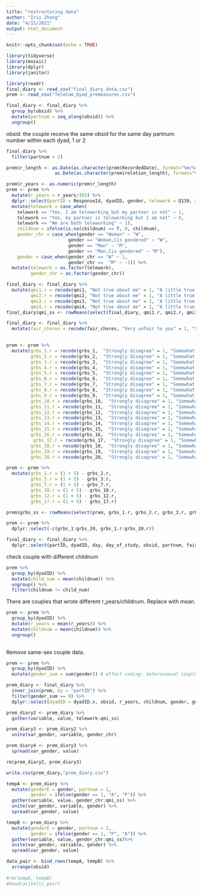 ```yaml
---
title: "restructuring data"
author: "Iris Zhong"
date: "4/15/2021"
output: html_document
---
```


```r
knitr::opts_chunk$set(echo = TRUE)
```

```r
library(tidyverse)
library(mosaic)
library(dplyr)
library(janitor)
```

```r
library(readr)
final_diary <- read_csv("final_diary_data.csv")
prem <- read_csv("TeleCom_Dyad_premeasures.csv")
```

```r
final_diary <- final_diary %>%
  group_by(obsid) %>%
  mutate(partnum = seq_along(obsid)) %>%
  ungroup()
```

obsid: the couple receive the same obsid for the same day 
partnum: number within each dyad, 1 or 2


```r
final_diary %>%
  filter(partnum > 2)
```

```r
prem$r_length <- as.Date(as.character(prem$RecordedDate), format="%m/%d/%y")-
                  as.Date(as.character(prem$relation_length), format="%m/%d/%y")

prem$r_years <- as.numeric(prem$r_length) 
prem <- prem %>%
  mutate(r_years = r_years/365) %>%
  dplyr::select(partID = ResponseId, dyadID, gender, telework = Q139, age = birthday, r_years, childnum = people_5_TEXT, income = indinc, grbs_1:grbs_20) %>%
  mutate(telework = case_when(
    telework == "Yes, I am teleworking but my partner is not" ~ 1,
    telework == "Yes, my partner is teleworking but I am not" ~ 0,
    telework == "We are both teleworking" ~ 1),
    childnum = ifelse(is.na(childnum) == T, 0, childnum),
    gender_chr = case_when(gender == "Woman" ~ "W",
                       gender == "Woman,Cis gendered" ~ "W",
                       gender == "Man" ~ "M",
                       gender == "Man,Cis gendered" ~ "M"),
    gender = case_when(gender_chr == "W" ~ 1,
                       gender_chr ==  "M" ~ -1)) %>%
  mutate(telework = as.factor(telework),
         gender_chr = as.factor(gender_chr))

```


```r
final_diary <- final_diary %>%
  mutate(qmi1.r = recode(qmi1, "Not true about me" = 1, "A little true about me" = 2, "Somewhat true about me" = 3, "Mostly true about me" = 4),
         qmi2.r = recode(qmi2, "Not true about me" = 1, "A little true about me" = 2, "Somewhat true about me" = 3, "Mostly true about me" = 4),
         qmi3.r = recode(qmi3, "Not true about me" = 1, "A little true about me" = 2, "Somewhat true about me" = 3, "Mostly true about me" = 4),
         qmi4.r = recode(qmi4, "Not true about me" = 1, "A little true about me" = 2, "Somewhat true about me" = 3, "Mostly true about me" = 4))
final_diary$qmi_ss <- rowMeans(select(final_diary, qmi1.r, qmi2.r, qmi3.r, qmi4.r), na.rm = TRUE)

final_diary <- final_diary %>%
  mutate(fair_chores = recode(fair_chores, "Very unfair to you" = 1, "Slightly unfair to you" = 2, "Fair to both you and your partner" = 3, "Pretty much fair to me" = 4, "Very fair to me" = 5))
  

prem <- prem %>%
  mutate(grbs_1.r = recode(grbs_1,  "Strongly disagree" = 1, "Somewhat disagree" = 2, "Neither agree nor disagree" = 3, "Somewhat agree" = 4, "Strongly agree" = 5),
         grbs_2.r = recode(grbs_2,  "Strongly disagree" = 1, "Somewhat disagree" = 2, "Neither agree nor disagree" = 3, "Somewhat agree" = 4, "Strongly agree" = 5),
         grbs_3.r = recode(grbs_3,  "Strongly disagree" = 1, "Somewhat disagree" = 2, "Neither agree nor disagree" = 3, "Somewhat agree" = 4, "Strongly agree" = 5),
         grbs_4.r = recode(grbs_4,  "Strongly disagree" = 1, "Somewhat disagree" = 2, "Neither agree nor disagree" = 3, "Somewhat agree" = 4, "Strongly agree" = 5),
         grbs_5.r = recode(grbs_5,  "Strongly disagree" = 1, "Somewhat disagree" = 2, "Neither agree nor disagree" = 3, "Somewhat agree" = 4, "Strongly agree" = 5),
         grbs_6.r = recode(grbs_6,  "Strongly disagree" = 1, "Somewhat disagree" = 2, "Neither agree nor disagree" = 3, "Somewhat agree" = 4, "Strongly agree" = 5),
         grbs_7.r = recode(grbs_7,  "Strongly disagree" = 1, "Somewhat disagree" = 2, "Neither agree nor disagree" = 3, "Somewhat agree" = 4, "Strongly agree" = 5),
         grbs_8.r = recode(grbs_8,  "Strongly disagree" = 1, "Somewhat disagree" = 2, "Neither agree nor disagree" = 3, "Somewhat agree" = 4, "Strongly agree" = 5),
         grbs_9.r = recode(grbs_9,  "Strongly disagree" = 1, "Somewhat disagree" = 2, "Neither agree nor disagree" = 3, "Somewhat agree" = 4, "Strongly agree" = 5),
         grbs_10.r = recode(grbs_10,  "Strongly disagree" = 1, "Somewhat disagree" = 2, "Neither agree nor disagree" = 3, "Somewhat agree" = 4, "Strongly agree" = 5),
         grbs_11.r = recode(grbs_11,  "Strongly disagree" = 1, "Somewhat disagree" = 2, "Neither agree nor disagree" = 3, "Somewhat agree" = 4, "Strongly agree" = 5),
         grbs_12.r = recode(grbs_12,  "Strongly disagree" = 1, "Somewhat disagree" = 2, "Neither agree nor disagree" = 3, "Somewhat agree" = 4, "Strongly agree" = 5),
         grbs_13.r = recode(grbs_13,  "Strongly disagree" = 1, "Somewhat disagree" = 2, "Neither agree nor disagree" = 3, "Somewhat agree" = 4, "Strongly agree" = 5),
         grbs_14.r = recode(grbs_14,  "Strongly disagree" = 1, "Somewhat disagree" = 2, "Neither agree nor disagree" = 3, "Somewhat agree" = 4, "Strongly agree" = 5),
         grbs_15.r = recode(grbs_15,  "Strongly disagree" = 1, "Somewhat disagree" = 2, "Neither agree nor disagree" = 3, "Somewhat agree" = 4, "Strongly agree" = 5),
         grbs_16.r = recode(grbs_16,  "Strongly disagree" = 1, "Somewhat disagree" = 2, "Neither agree nor disagree" = 3, "Somewhat agree" = 4, "Strongly agree" = 5),
          grbs_17.r = recode(grbs_17,  "Strongly disagree" = 1, "Somewhat disagree" = 2, "Neither agree nor disagree" = 3, "Somewhat agree" = 4, "Strongly agree" = 5),
         grbs_18.r = recode(grbs_18,  "Strongly disagree" = 1, "Somewhat disagree" = 2, "Neither agree nor disagree" = 3, "Somewhat agree" = 4, "Strongly agree" = 5),
         grbs_19.r = recode(grbs_19,  "Strongly disagree" = 1, "Somewhat disagree" = 2, "Neither agree nor disagree" = 3, "Somewhat agree" = 4, "Strongly agree" = 5),
         grbs_20.r = recode(grbs_20,  "Strongly disagree" = 1, "Somewhat disagree" = 2, "Neither agree nor disagree" = 3, "Somewhat agree" = 4, "Strongly agree" = 5))

prem <- prem %>%
  mutate(grbs_2.r = (1 + 5) - grbs_2.r,
         grbs_3.r = (1 + 5) - grbs_3.r,
         grbs_7.r = (1 + 5) - grbs_7.r,
         grbs_10.r = (1 + 5) - grbs_10.r,
         grbs_12.r = (1 + 5) - grbs_12.r,
         grbs_17.r = (1 + 5) - grbs_17.r)

prem$grbs_ss <- rowMeans(select(prem, grbs_1.r, grbs_2.r, grbs_3.r, grbs_4.r, grbs_5.r, grbs_6.r, grbs_7.r, grbs_8.r, grbs_9.r, grbs_10.r, grbs_11.r, grbs_12.r, grbs_13.r, grbs_14.r, grbs_15.r, grbs_16.r, grbs_17.r, grbs_18.r, grbs_19.r, grbs_20.r), na.rm = TRUE)
```


```r
prem <- prem %>%
  dplyr::select(-c(grbs_1:grbs_20, grbs_1.r:grbs_20.r))

final_diary <- final_diary %>%
  dplyr::select(partID, dyadID, day, day_of_study, obsid, partnum, fair_chores, qmi_ss)

```


check couple with different childnum
```r
prem %>%
  group_by(dyadID) %>%
  mutate(child_num = mean(childnum)) %>%
  ungroup() %>%
  filter(childnum != child_num)
```


There are couples that wrote different r_years/childnum. Replace with mean. 

```r
prem <- prem %>%
  group_by(dyadID) %>%
  mutate(r_years = mean(r_years)) %>%
  mutate(childnum = mean(childnum)) %>%
  ungroup()
  
```


Remove same-sex couple data.

```r
prem <- prem %>%
  group_by(dyadID) %>%
  mutate(gender_sum = sum(gender)) # effect coding: heterosexual couple gender_sum == 0

```


```r
prem_diary <- final_diary %>%
  inner_join(prem, by = "partID") %>%
  filter(gender_sum == 0) %>%
  dplyr::select(dyadID = dyadID.x, obsid, r_years, childnum, gender, gender_chr,partID, day, day_of_study, partnum,  telework, income, grbs_ss, fair_chores, qmi_ss)
```

```r
prem_diary2 <- prem_diary %>%
  gather(variable, value, telework:qmi_ss)

prem_diary3 <- prem_diary2 %>%
  unite(var_gender, variable, gender_chr)

prem_diary4 <- prem_diary3 %>%
  spread(var_gender, value)

rm(prem_diary2, prem_diary3)
```

```r
write.csv(prem_diary,"prem_diary.csv")
```



```r
tempA <- prem_diary %>%  
  mutate(genderE = gender, partnum = 1, 
         gender = ifelse(gender == 1, "A", "P")) %>%
  gather(variable, value, gender_chr:qmi_ss) %>%
  unite(var_gender, variable, gender) %>%
  spread(var_gender, value)

tempB <- prem_diary %>% 
  mutate(genderE = gender, partnum = 2,
         gender = ifelse(gender == 1, "P", "A")) %>%
  gather(variable, value, gender_chr:qmi_ss)%>%
  unite(var_gender, variable, gender) %>%
  spread(var_gender, value)

data_pair <- bind_rows(tempA, tempB) %>%
  arrange(obsid) 
  
#rm(tempA, tempB)
#head(acitelli_pair)
```




